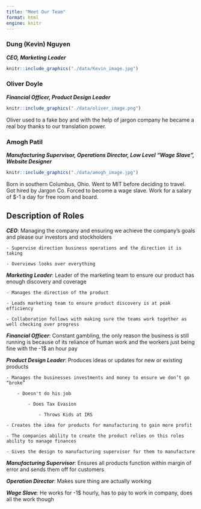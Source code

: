 ```yaml
---
title: "Meet Our Team"
format: html
engine: knitr
---
```


::: {.grid}
::: {.g-col-4}
### Dung (Kevin) Nguyen
***CEO, Marketing Leader***
```r
knitr::include_graphics("./data/Kevin_image.jpg")
```


:::
::: {.g-col-4}
### Oliver Doyle
***Financial Officer, Product Design Leader***
```r
knitr::include_graphics("./data/oliver_image.png")
```

Oliver used to a fake boy and with the help of jargon company he became a real boy thanks to our translation power.

:::
::: {.g-col-4}
### Amogh Patil
***Manufacturing Supervisor, Operations Director, Low Level “Wage Slave”, Website Designer***
```r
knitr::include_graphics("./data/amogh_image.jpg")
```

Born in southern Columbus, Ohio. Went to MIT before deciding to travel. Got hired by Jargon Co. Forced to become a wage slave. Work for a salary of $-1 a day for free room and board.
:::
:::


## Description of Roles

***CEO***: Managing the company and ensuring we achieve the company’s goals and please our investors and stockholders

    - Supervise direction business operations and the direction it is taking
    
    - Overviews looks over everything

***Marketing Leader***: Leader of the marketing team to ensure our product has enough discovery and coverage

    - Manages the direction of the product
    
    - Leads marketing team to ensure product discovery is at peak efficiency 

    - Collaboration follows with making sure the teams work together as well checking over progress

***Financial Officer***: Constant gambling, the only reason the business is still running is because of its reliance of human work and the workers just being fine with the -1$ an hour pay

***Product Design Leader***: Produces ideas or updates for new or existing products

    - Manages the businesses investments and money to ensure we don’t go “broke”

        - Doesn't do his job

            - Does Tax Evasion

                - Throws Kids at IRS

    - Creates the idea for products for manufacturing to gain more profit

    - The companies ability to create the product relies on this roles ability to manage finances

    - Gives the design to manufacturing supervisor for them to manufacture

***Manufacturing Supervisor***: Ensures all products function within margin of error and sends them off for customers

***Operation Director***: Makes sure thing are actually working

***Wage Slave***: He works for -1$ hourly, has to pay to work in company, does all the work though


